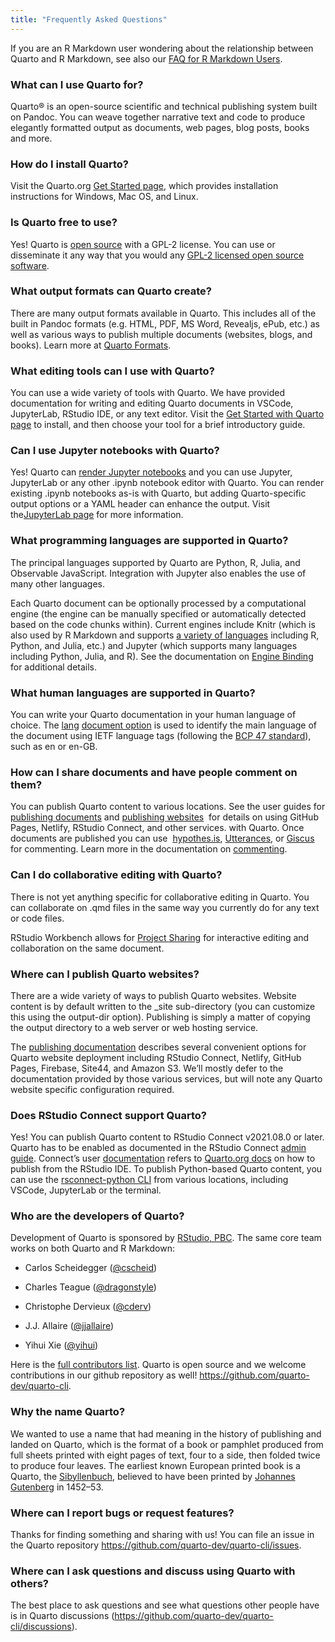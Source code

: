 ```yaml
---
title: "Frequently Asked Questions"
---
```


If you are an R Markdown user wondering about the relationship between Quarto and R Markdown, see also our [FAQ for R Markdown Users](rmarkdown.qmd).

### What can I use Quarto for?

Quarto® is an open-source scientific and technical publishing system built on Pandoc. You can weave together narrative text and code to produce elegantly formatted output as documents, web pages, blog posts, books and more. \

### How do I install Quarto?

Visit the Quarto.org [Get Started page](https://quarto.org/documentation/get-started/), which provides installation instructions for Windows, Mac OS, and Linux. \

### Is Quarto free to use?

Yes! Quarto is [open source](https://quarto.org/license.html) with a GPL-2 license. You can use or disseminate it any way that you would any [GPL-2 licensed open source software](https://www.gnu.org/licenses/old-licenses/gpl-2.0.en.html). 

### What output formats can Quarto create?

There are many output formats available in Quarto. This includes all of the built in Pandoc formats (e.g. HTML, PDF, MS Word, Revealjs, ePub, etc.) as well as various ways to publish multiple documents (websites, blogs, and books). Learn more at [Quarto Formats](https://quarto.org/documentation/output-formats/all-formats.html). 

### What editing tools can I use with Quarto?

You can use a wide variety of tools with Quarto. We have provided documentation for writing and editing Quarto documents in VSCode, JupyterLab, RStudio IDE, or any text editor. Visit the [Get Started with Quarto page](https://quarto.org/documentation/get-started/) to install, and then choose your tool for a brief introductory guide.

### Can I use Jupyter notebooks with Quarto?

Yes! Quarto can [render Jupyter notebooks](https://quarto.org/documentation/tools/jupyter-lab.html) and you can use Jupyter, JupyterLab or any other .ipynb notebook editor with Quarto. You can render existing .ipynb notebooks as-is with Quarto, but adding Quarto-specific output options or a YAML header can enhance the output. Visit the[JupyterLab page](https://quarto.org/documentation/tools/jupyter-lab.html) for more information.

### What programming languages are supported in Quarto?

The principal languages supported by Quarto are Python, R, Julia, and Observable JavaScript. Integration with Jupyter also enables the use of many other languages. 

Each Quarto document can be optionally processed by a computational engine (the engine can be manually specified or automatically detected based on the code chunks within). Current engines include Knitr (which is also used by R Markdown and supports [a variety of languages](https://bookdown.org/yihui/rmarkdown-cookbook/other-languages.html) including R, Python, and Julia, etc.) and Jupyter (which supports many languages including Python, Julia, and R). See the documentation on [Engine Binding](https://quarto.org/documentation/computations/execution-options.html#engine-binding) for additional details.

### What human languages are supported in Quarto?

You can write your Quarto documentation in your human language of choice. The [lang](https://pandoc.org/MANUAL.html#language-variables) [document option](https://quarto.org/documentation/authoring/language.html#lang-option) is used to identify the main language of the document using IETF language tags (following the [BCP 47 standard](https://tools.ietf.org/html/bcp47)), such as en or en-GB. 

### How can I share documents and have people comment on them?

You can publish Quarto content to various locations. See the user guides for [publishing documents](https://quarto.org/documentation/output-formats/html-publishing.html) and [publishing websites](https://quarto.org/documentation/websites/publishing-websites.html)  for details on using GitHub Pages, Netlify, RStudio Connect, and other services. with Quarto. Once documents are published you can use  [hypothes.is](https://web.hypothes.is/), [Utterances](https://utteranc.es/), or [Giscus](https://giscus.app/) for commenting. Learn more in the documentation on [commenting](https://quarto.org/documentation/output-formats/html-basics.html#commenting).

### Can I do collaborative editing with Quarto?

There is not yet anything specific for collaborative editing in Quarto. You can collaborate on .qmd files in the same way you currently do for any text or code files. 

RStudio Workbench allows for [Project Sharing](https://support.rstudio.com/hc/en-us/articles/211659737-Sharing-Projects-in-RStudio-Workbench-RStudio-Server-Pro) for interactive editing and collaboration on the same document.

### Where can I publish Quarto websites?

There are a wide variety of ways to publish Quarto websites. Website content is by default written to the \_site sub-directory (you can customize this using the output-dir option). Publishing is simply a matter of copying the output directory to a web server or web hosting service.

The [publishing documentation](https://quarto.org/documentation/websites/publishing-websites.html) describes several convenient options for Quarto website deployment including RStudio Connect, Netlify, GitHub Pages, Firebase, Site44, and Amazon S3. We'll mostly defer to the documentation provided by those various services, but will note any Quarto website specific configuration required.

### Does RStudio Connect support Quarto?

Yes! You can publish Quarto content to RStudio Connect v2021.08.0 or later. Quarto has to be enabled as documented in the RStudio Connect [admin guide](https://docs.rstudio.com/connect/admin/appendix/configuration/#Quarto). Connect's user [documentation](https://docs.rstudio.com/connect/user/quarto/) refers to [Quarto.org docs](https://quarto.org/documentation/websites/publishing-websites.html#rstudio-connect) on how to publish from the RStudio IDE. To publish Python-based Quarto content, you can use the [rsconnect-python CLI](https://docs.rstudio.com/rsconnect-python/) from various locations, including VSCode, JupyterLab or the terminal.

### Who are the developers of Quarto?

Development of Quarto is sponsored by [RStudio, PBC](https://www.rstudio.com/). The same core team works on both Quarto and R Markdown:

-   Carlos Scheidegger ([\@cscheid](https://github.com/cscheid))

-   Charles Teague ([\@dragonstyle](https://github.com/dragonstyle))

-   Christophe Dervieux ([\@cderv](https://github.com/cderv))

-   J.J. Allaire ([\@jjallaire](https://github.com/jjallaire/))

-   Yihui Xie ([\@yihui](https://github.com/yihui))

Here is the [full contributors list](https://github.com/quarto-dev/quarto-cli/graphs/contributors). Quarto is open source and we welcome contributions in our github repository as well! <https://github.com/quarto-dev/quarto-cli>.

### Why the name Quarto?

We wanted to use a name that had meaning in the history of publishing and landed on Quarto, which is the format of a book or pamphlet produced from full sheets printed with eight pages of text, four to a side, then folded twice to produce four leaves. The earliest known European printed book is a Quarto, the [Sibyllenbuch](https://en.wikipedia.org/wiki/Sibyllenbuch_fragment), believed to have been printed by [Johannes Gutenberg](https://en.wikipedia.org/wiki/Johannes_Gutenberg) in 1452--53.

### Where can I report bugs or request features?

Thanks for finding something and sharing with us! You can file an issue in the Quarto repository <https://github.com/quarto-dev/quarto-cli/issues>.

### Where can I ask questions and discuss using Quarto with others?

The best place to ask questions and see what questions other people have is in Quarto discussions (<https://github.com/quarto-dev/quarto-cli/discussions>). 
